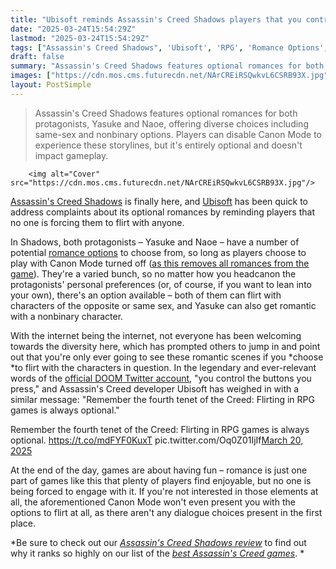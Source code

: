 ```yaml
---
title: "Ubisoft reminds Assassin's Creed Shadows players that you control the buttons you press, even when it comes to romance: 'Flirting in RPG games is always optional'"
date: "2025-03-24T15:54:29Z"
lastmod: "2025-03-24T15:54:29Z"
tags: ["Assassin's Creed Shadows", 'Ubisoft', 'RPG', 'Romance Options', 'Action-Adventure']
draft: false
summary: "Assassin's Creed Shadows features optional romances for both protagonists, Yasuke and Naoe, offering diverse choices including same-sex and nonbinary options.  Players can disable Canon Mode to experience these storylines,  but it's entirely optional and doesn't impact gameplay."
images: ["https://cdn.mos.cms.futurecdn.net/NArCREiRSQwkvL6CSRB93X.jpg"]
layout: PostSimple
---
```

> Assassin's Creed Shadows features optional romances for both protagonists, Yasuke and Naoe, offering diverse choices including same-sex and nonbinary options.  Players can disable Canon Mode to experience these storylines,  but it's entirely optional and doesn't impact gameplay.


        <img alt="Cover" src="https://cdn.mos.cms.futurecdn.net/NArCREiRSQwkvL6CSRB93X.jpg"/>
        
[<u>Assassin's Creed Shadows</u>](https://www.gamesradar.com/assassins-creed-shadows-guide/) is finally here, and [Ubisoft](https://www.gamesradar.com/tag/ubisoft/) has been quick to address complaints about its optional romances by reminding players that no one is forcing them to flirt with anyone.

In Shadows, both protagonists – Yasuke and Naoe – have a number of potential [<u>romance options</u>](https://www.gamesradar.com/games/assassin-s-creed/assassins-creed-shadows-romance-options/) to choose from, so long as players choose to play with Canon Mode turned off ([<u>as this removes all romances from the game</u>](https://www.gamesradar.com/games/assassin-s-creed/assassins-creed-shadows-canon-mode-gives-you-the-official-rpg-experience-but-itll-cost-you-almost-every-romance-option/)). They're a varied bunch, so no matter how you headcanon the protagonists' personal preferences (or, of course, if you want to lean into your own), there's an option available – both of them can flirt with characters of the opposite or same sex, and Yasuke can also get romantic with a nonbinary character.

With the internet being the internet, not everyone has been welcoming towards the diversity here, which has prompted others to jump in and point out that you're only ever going to see these romantic scenes if you *choose *to flirt with the characters in question. In the legendary and ever-relevant words of the [<u>official DOOM Twitter account</u>](https://x.com/DOOM/status/1187480003635744768), "you control the buttons you press," and Assassin's Creed developer Ubisoft has weighed in with a similar message: "Remember the fourth tenet of the Creed: Flirting in RPG games is always optional."

Remember the fourth tenet of the Creed: Flirting in RPG games is always optional. https://t.co/mdFYF0KuxT pic.twitter.com/Oq0Z01IjIf[March 20, 2025](https://twitter.com/cantworkitout/status/1902720831186211168)

At the end of the day, games are about having fun – romance is just one part of games like this that plenty of players find enjoyable, but no one is being forced to engage with it. If you're not interested in those elements at all, the aforementioned Canon Mode won't even present you with the options to flirt at all, as there aren't any dialogue choices present in the first place.

*Be sure to check out our *[<u><em>Assassin's Creed Shadows review</em></u>](https://www.gamesradar.com/games/assassin-s-creed/assassins-creed-shadows-review/)* to find out why it ranks so highly on our list of the *[<u><em>best Assassin's Creed games</em></u>](https://www.gamesradar.com/best-assassins-creed-games/)*. *
        